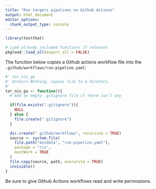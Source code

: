 ```yaml
---
title: "Run targets pipelines on Github Actions"
output: html_document
editor_options:
  chunk_output_type: console
---
```


```r
library(testthat)
```

<!--
You need to run the 'description' chunk in the '0-dev_history.Rmd' file before continuing your code there.
-->

```r
# Load already included functions if relevant
pkgload::load_all(export_all = FALSE)
```

The function below copies a Github actions workflow file into the
`.github/workflows/run-pipeline.yaml`:

```r
#' tar_nix_ga
#' @return Nothing, copies file to a diretory.
#'
tar_nix_ga <- function(){
  # Add an empty .gitignore file if there isn’t any

  if(file.exists(".gitignore")){
    NULL
  } else {
    file.create(".gitignore")
  }

  dir.create(".github/workflows", recursive = TRUE)
  source <- system.file(
    file.path("extdata", "run-pipeline.yaml"),
    package = "rix",
    mustWork = TRUE
  )
  file.copy(source, path, overwrite = TRUE)
  invisible()
}
```

Be sure to give Github Actions workflows read and write permissions.

